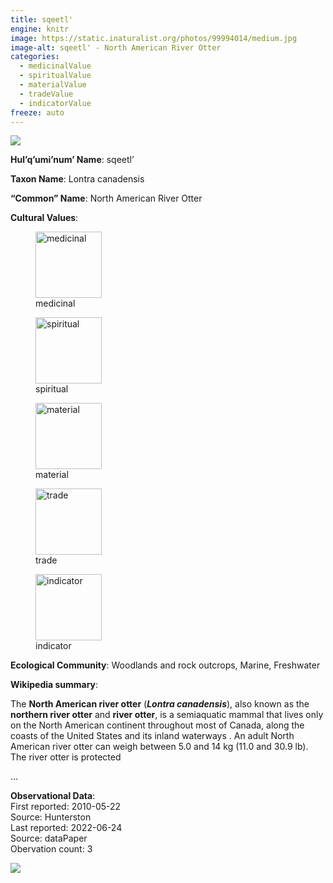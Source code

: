 ```yaml
---
title: sqeetl'
engine: knitr
image: https://static.inaturalist.org/photos/99994014/medium.jpg
image-alt: sqeetl' - North American River Otter
categories:
  - medicinalValue
  - spiritualValue
  - materialValue
  - tradeValue
  - indicatorValue
freeze: auto
---
```

![](https://static.inaturalist.org/photos/99994014/medium.jpg){fig-alt="sqeetl' - North American River Otter"}

**Hul'q'umi'num' Name**: sqeetl'



**Taxon Name**: Lontra canadensis

**"Common" Name**: North American River Otter

**Cultural Values**:  

::: {layout-nrow=1 style="width:60%"}
![medicinal](/files/medicinal.svg){width=106px}

![spiritual](/files/spiritual.svg){width=106px}

![material](/files/material.svg){width=106px}

![trade](/files/trade.svg){width=106px}

![indicator](/files/indicator.svg){width=106px}
:::

**Ecological Community**: Woodlands and rock outcrops, Marine, Freshwater

**Wikipedia summary**:  
<p class="mw-empty-elt">
</p>

<p>The <b>North American river otter</b> (<i><b>Lontra canadensis</b></i>), also known as the <b>northern river otter</b> and <b>river otter</b>, is a semiaquatic mammal that lives only on the North American continent throughout most of Canada, along the coasts of the United States and its inland waterways . An adult North American river otter can weigh between 5.0 and 14&#160;kg (11.0 and 30.9&#160;lb). The river otter is protected</p>...

**Observational Data**:   
First reported: 2010-05-22  
Source: Hunterston  
Last reported: 2022-06-24  
Source: dataPaper  
Obervation count: 3

![](community_dist.png)
